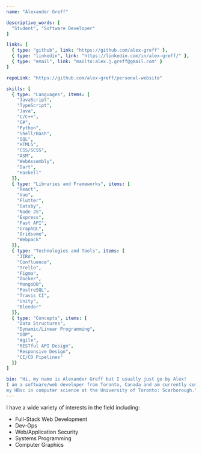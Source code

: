 ---
name: "Alexander Greff"

descriptive_words: [
  "Student", "Software Developer"
]

links: [
  { type: "github", link: "https://github.com/alex-greff" },
  { type: "linkedin", link: "https://linkedin.com/in/alex-greff/" },
  { type: "email", link: "mailto:alex.j.greff@gmail.com" }
]

repoLink: "https://github.com/alex-greff/personal-website"

skills: [
  { type: "Languages", items: [
    "JavaScript", 
    "TypeScript",
    "Java",
    "C/C++",
    "C#",
    "Python",
    "Shell/Bash",
    "SQL",
    "HTML5",
    "CSS/SCSS",
    "ASM",
    "WebAssembly",
    "Dart",
    "Haskell"
  ]},
  { type: "Libraries and Frameworks", items: [
    "React", 
    "Vue",
    "Flutter",
    "Gatsby",
    "Node JS",
    "Express",
    "Fast API",
    "GraphQL",
    "Gridsome",
    "Webpack"
  ]},
  { type: "Technologies and Tools", items: [
    "JIRA", 
    "Confluence",
    "Trello",
    "Figma",
    "Docker",
    "MongoDB",
    "PostreSQL",
    "Travis CI",
    "Unity",
    "Blender"
  ]},
  { type: "Concepts", items: [
    "Data Structures", 
    "Dynamic/Linear Programming",
    "OOP",
    "Agile",
    "RESTful API Design",
    "Responsive Design",
    "CI/CD Pipelines"
  ]}
]

bio: "Hi, my name is Alexander Greff but I usually just go by Alex! 
I am a software/web developer from Toronto, Canada and am currently completing
my HBsc in computer science at the University of Toronto: Scarborough."
---

I have a wide variety of interests in the field including:
* Full-Stack Web Development
* Dev-Ops
* Web/Application Security
* Systems Programming
* Computer Graphics
